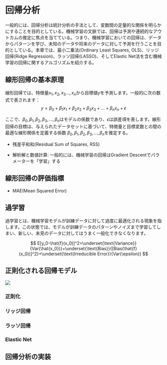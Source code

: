 # 回帰分析

一般的には、回帰分析は統計分析の手法として、変数間の定量的な関係を明らかにすることを目的としている。機械学習の文脈では、回帰は予測や連続的なアウトカムの推定に焦点を当てている。つまり、機械学習においての回帰は、データからパターンを学び、未知のデータや将来のデータに対して予測を行うことを目的としている。本章では、最小二乗法(Ordinary Least Squares, OLS)、リッジ回帰(Ridge Regression)、ラッソ回帰(LASSO)、そしてElastic Net法を含む機械学習の回帰に関するアルゴリズムを紹介する。

## 線形回帰の基本原理

線形回帰では、特徴量$x_1, x_2,x_3…, x_n$から目標値$y$を予測します。一般的に次の数式で表されます：$$y = \beta_0 + \beta_1 x_1 + \beta_2 x_2 + \beta_3 x_3 + \ldots + \beta_n x_n + \epsilon
$$

ここで、$\beta_0, \beta_1, \beta_2,\beta_3, \ldots, \beta_n$はモデルの係数であり、$\epsilon$は誤差項を表します。線形回帰の目標は、与えられたデータセットに基づいて、特徴量と目標変数との間の最適な線形関係を定義する係数 $\beta_0, \beta_1, \beta_2,\beta_3, \ldots, \beta_n$を推定する。

-   残差平和和(Residual Sum of Squares, RSS)

-   解析解と数値計算: 一般的には、機械学習の回帰はGradient Descentでパラメーターを「学習」する

## 線形回帰の評価指標

-   MAE(Mean Squared Error)

## 過学習

過学習とは、機械学習モデルが訓練データに対して過度に最適化される現象を指します。この状態では、モデルが訓練データのパターンやノイズまで学習してしまい、新しい、未見のデータに対してはうまく一般化できなくなります。

$$
E[y_0-\hat{f}(x_0)]^2=\underset{\text{Variance}}{Var(\hat{x_0})}+\underset{\text{Bias}}{[Bias(\hat{f}(x_0))]^2}+\underset{\text{Irreducible Error}}{Var(\epsilon)}
$$

## 正則化される回帰モデル

![](Figure/normalization.png){fig-align="center"}

### 正則化

### リッジ回帰

### ラッソ回帰

### Elastic Net

## 回帰分析の実装

